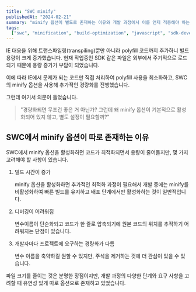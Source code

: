 ```yaml
---
title: "SWC minify"
publishedAt: "2024-02-21"
summary: "minify 옵션이 별도로 존재하는 이유와 개발 과정에서 이를 언제 적용해야 하는지"
tags:
  ["swc", "minification", "build-optimization", "javascript", "sdk-development"]
---
```


IE 대응을 위해 트랜스파일링(transpiling)뿐만 아니라 polyfill 코드까지 추가하니 빌드 용량이 크게 증가했습니다.
현재 작업중인 SDK 같은 파일은 외부에서 주기적으로 로드되기 때문에 용량 증가가 부담이 되었습니다.

이에 따라 IE에서 문제가 되는 코드만 직접 처리하여 polyfill 사용을 최소화하고, SWC의 minify 옵션을 사용해 추가적인 경량화를 진행했습니다.

그런데 여기서 의문이 들었습니다.

> "경량화되면 무조건 좋은 거 아닌가? 그런데 왜 minify 옵션이 기본적으로 활성화되어 있지 않고, 별도 설정이 필요할까?"

## SWC에서 minify 옵션이 따로 존재하는 이유

SWC에서 minify 옵션을 활성화하면 코드가 최적화되면서 용량이 줄어들지만, 몇 가지 고려해야 할 사항이 있습니다.

1. 빌드 시간이 증가

   minify 옵션을 활성화하면 추가적인 최적화 과정이 필요해서 개발 중에는 minify를 비활성화하여 빠른 빌드를 유지하고 배포 단계에서만 활성화하는 것이 일반적입니다.

2. 디버깅이 어려워짐

   변수이름이 단순화되고 코드가 한 줄로 압축되기에 원본 코드의 위치를 추적하기 어려워지는 단점이 있습니다.

3. 개발자마다 프로젝트에 요구하는 경량화가 다름

   변수 이름을 축약하길 원할 수 있지만, 주석을 제거하는 것에 더 관심이 있을 수 있습니다.

파일 크기를 줄이는 것은 분명한 장점이지만, 개발 과정의 다양한 단계와 요구 사항을 고려할 때 유연성 있게 따로 옵션으로 존재하고 있었습니다.
